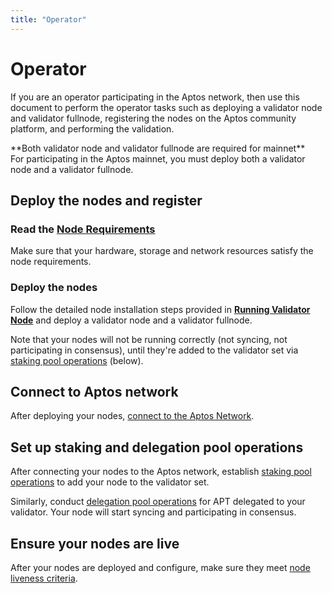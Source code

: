 ```yaml
---
title: "Operator"
---
```



# Operator

If you are an operator participating in the Aptos network, then use this document to perform the operator tasks such as deploying a validator node and validator fullnode, registering the nodes on the Aptos community platform, and performing the validation.

<Callout type="info">
**Both validator node and validator fullnode are required for mainnet** <br />
For participating in the Aptos mainnet, you must deploy both a validator node and a validator fullnode.
</Callout>

## Deploy the nodes and register

<Steps>

### Read the [Node Requirements](node-requirements.mdx)

Make sure that your hardware, storage and network resources satisfy the node requirements.

### Deploy the nodes

Follow the detailed node installation steps provided in [**Running Validator Node**](deploy-nodes.mdx) 
and deploy a validator node and a validator fullnode.

</Steps>

Note that your nodes will not be running correctly (not syncing, not participating in consensus), 
until they're added to the validator set via [staking pool operations](connect-nodes/staking-pool-operations.mdx) (below).

## Connect to Aptos network

After deploying your nodes, [connect to the Aptos Network](connect-nodes/connect-to-aptos-network.mdx).

## Set up staking and delegation pool operations

After connecting your nodes to the Aptos network, establish [staking pool operations](connect-nodes/staking-pool-operations.mdx) to add your node to the validator set.

Similarly, conduct [delegation pool operations](connect-nodes/delegation-pool-operations.mdx) for APT delegated to your validator. Your node will start syncing and participating in consensus.

## Ensure your nodes are live

After your nodes are deployed and configure, make sure they meet [node liveness criteria](verify-nodes/node-liveness-criteria.mdx).
